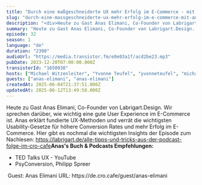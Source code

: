 ```yaml
---
title: "Durch eine maßgeschneiderte UX mehr Erfolg im E-Commerce - mit Anas Elimani "
slug: "durch-eine-massgeschneiderte-ux-mehr-erfolg-im-e-commerce-mit-anas-elimani"
description: "<div>Heute zu Gast Anas Elimani, Co-Founder von Labrigart.Design. Wir sprechen darüber, wie wichtig eine gute User Experience im E-Commerce ist. Anas erklärt fundierte UX-Methoden und verrät die wichtigsten Usability-Gesetze für höhere Conversion Rates und mehr Erfolg im E-Commerce. Hier gibt es nochmal die wichtigsten Insights der Episode zum Nachlesen: <a href=\"https://labrigart.de/alle-tipps-und-tricks-aus-der-podcast-folge-im-cro-cafe\">https://labrigart.de/alle-tipps-und-tricks-aus-der-podcast-folge-im-cro-cafe</a><strong>Anas's Buch &amp; Podcasts Empfehlungen:</strong></div><ul><li>TED Talks UX - YouTube</li><li>PsyConversion, Philipp Spreer</li></ul><div>&nbsp;Guest: Anas Elimani URL: https://de.cro.cafe/guest/anas-elimani&nbsp;</div>"
summary: "Heute zu Gast Anas Elimani, Co-Founder von Labrigart.Design. Wir sprechen darüber, wie wichtig eine gute User Experience im E-Commerce ist. Anas erklärt fundierte UX-Methoden und verrät die wichtigsten Usability-Gesetze für höhere Conversion Rates und mehr Erfolg im E-Commerce. Hier gibt es nochmal die wichtigsten Insights der Episode zum Nachlesen: https://labrigart.de/alle-tipps-und-tricks-aus-der-podcast-folge-im-cro-cafeAnas's Buch & Podcasts Empfehlungen:TED Talks UX - YouTubePsyConversion, Philipp Spreer Guest: Anas Elimani URL: https://de.cro.cafe/guest/anas-elimani "
episode: 32
season: 1
language: "de"
duration: "2390"
audioUrl: "https://media.transistor.fm/e0e03a1f/acd2be23.mp3"
pubDate: 2023-12-20T07:00:00.000Z
transistorId: "1650938"
hosts: ["Michael Witzenleiter", "Yvonne Teufel", "yvonneteufel", "michaelwitzenleiter"]
guests: ["anas-elimani", "anas-elimani"]
createdAt: 2025-06-04T21:37:51.000Z
updatedAt: 2025-06-12T13:49:58.000Z
---
```


Heute zu Gast Anas Elimani, Co-Founder von Labrigart.Design. Wir sprechen darüber, wie wichtig eine gute User Experience im E-Commerce ist. Anas erklärt fundierte UX-Methoden und verrät die wichtigsten Usability-Gesetze für höhere Conversion Rates und mehr Erfolg im E-Commerce. Hier gibt es nochmal die wichtigsten Insights der Episode zum Nachlesen: <a href="https://labrigart.de/alle-tipps-und-tricks-aus-der-podcast-folge-im-cro-cafe">https://labrigart.de/alle-tipps-und-tricks-aus-der-podcast-folge-im-cro-cafe</a><strong>Anas's Buch & Podcasts Empfehlungen:</strong>
<ul><li>TED Talks UX - YouTube</li><li>PsyConversion, Philipp Spreer</li></ul>&nbsp;Guest: Anas Elimani URL: https://de.cro.cafe/guest/anas-elimani&nbsp;
